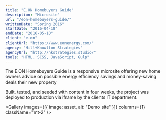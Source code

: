 ```yaml
---
title: "E.ON Homebuyers Guide"
description: "Microsite"
url: "/eon-homebuyers-guide/"
writtenDate: "Spring 2016"
startDate: "2016-04-18"
endDate: "2016-05-10"
client: "e.on"
clientUrl: "https://www.eonenergy.com/"
agency: "Hill+Knowlton Strategies"
agencyUrl: "http://hkstrategies.studio/"
tools: "HTML, SCSS, JavaScript, Gulp"
---
```




The E.ON Homebuyers Guide is a responsive microsite offering new home owners advice on possible energy efficiency savings and money-saving deals their new property

Built, tested, and seeded with content in four weeks, the project was deployed to production via iframe by the clients IT department.

<Gallery
  images={[{ image: asset, alt: "Demo site" }]}
  columns={1}
  className="mt-2"
/>
